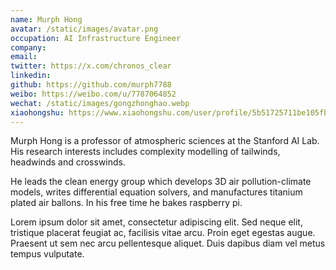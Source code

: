 ```yaml
---
name: Murph Hong
avatar: /static/images/avatar.png
occupation: AI Infrastructure Engineer
company: 
email: 
twitter: https://x.com/chronos_clear
linkedin: 
github: https://github.com/murph7788
weibo: https://weibo.com/u/7787064852
wechat: /static/images/gongzhonghao.webp
xiaohongshu: https://www.xiaohongshu.com/user/profile/5b51725711be105fba24122e?xhsshare=CopyLink&appuid=5b51725711be105fba24122e&apptime=1726386490
---
```


Murph Hong is a professor of atmospheric sciences at the Stanford AI Lab. His research interests includes complexity modelling of tailwinds, headwinds and crosswinds.

He leads the clean energy group which develops 3D air pollution-climate models, writes differential equation solvers, and manufactures titanium plated air ballons. In his free time he bakes raspberry pi.

Lorem ipsum dolor sit amet, consectetur adipiscing elit. Sed neque elit, tristique placerat feugiat ac, facilisis vitae arcu. Proin eget egestas augue. Praesent ut sem nec arcu pellentesque aliquet. Duis dapibus diam vel metus tempus vulputate.
